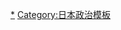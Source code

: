 {{Navbox
|name  = 日本的條約
|title = {{JPN}}締結的國際條約與協定
|state    = {{{state|autocollapse}}}
|listclass = hlist
|titlestyle = background:lightsteelblue;

|groupstyle = background:lightsteelblue;
|evenodd    = swap

|group1 = [[幕末]]時代<br>(1854-1868)
|list1 =
* [[神奈川條約|日美和親 (1854)]]
* {{Tsl|ja|日英和親条約|日英和親條約|日英和親 (1854)}}
* [[日俄和親通好條約|日俄和親通好 (1855)]]
* {{Tsl|ja|日蘭和親条約|日荷和親條約|日荷和親 (1856)}}
* {{Tsl|ja|日米追加条約|日美追加條約|日美追加 (1857)}}
* {{Tsl|ja|日蘭追加条約|日荷追加條約|日荷追加 (1857)}}
* [[日俄追加條約|日俄追加 (1857)]]
* [[安政條約|日美修好通商 (1858)]]
* {{Tsl|ja|日蘭修好通商条約|日荷修好通商條約|日荷修好通商 (1858)}}
* [[日俄修好通商條約|日俄修好通商 (1858)]]
* {{Tsl|ja|日英修好通商条約|日英修好通商條約|日英修好通商 (1858)}}
* {{Tsl|ja|日仏修好通商条約|日法修好通商條約|日法修好通商 (1858)}}
* {{Tsl|ja|パリ約定|巴黎約定|巴黎約定 (1864)}}

|group2 = [[明治時代]]<br>(1868-1912)
|list2 =
* [[中日修好條規|中日修好 (1871)]]
* [[日本夏威夷修好通商條約|日本夏威夷修好通商 (1871)]]
* [[北京專約|北京專約 (1874)]]
* [[庫頁島千島交換條約|樺太千島交換 (1875)]]
* [[江華條約|江華 (1876)]]
* [[濟物浦條約|濟物浦 (1882)]]
* [[日本夏威夷勞動移民條約|日本夏威夷勞動移民條約 (1884)]]
* [[汉城条约|漢城 (1885)]]
* [[中日天津會議專條|中日天津會議 (1885)]]
* [[日暹修好通商關聯宣言|日暹修好通商關聯宣言 (1887)]]
* [[日英通商航海条约|日英通商航海 (1894)]]
* {{Tsl|ja|日米通商航海条約|日美通商航海條約|日美通商航海 (1894)}}
* [[马关条约|馬關 (1895)]]
* {{Tsl|ja|日伯修好通商航海条約|日伯修好通商航海條約|日伯修好通商航海 (1895)}}
* [[遼南條約|遼南 (1895)]]
* [[小村-韦贝备忘录|小村-韦贝備忘錄 (1896)]]
* [[羅拔諾甫-山縣協議|羅拔諾甫-山縣 (1896)]]
* {{Tsl|ja|日清通商航海条約|日清通商航海條約|日清通商航海條約 (1896)}}
* [[日本暹羅修好通商航海條約|日本暹羅修好通商航海条約 (1898)]]
* [[羅森-西協議|羅森-西 (1898)]]
* [[辛丑条约|辛丑 (1901)]]
* [[英日同盟|日英同盟 (1902)]]
* {{Tsl|ja|日清追加通商航海条約|日清追加通商航海條約|日清追加通商航海 (1903)}}
* [[日韓議定書|日韓議定 (1904)]]
* [[第一次日韩协约|第一次日韓協約 (1904)]]
* [[朴次茅斯和约|樸資茅斯 (1905)]]
* [[桂太郎-塔夫脱密约|桂太郎-塔虎脫 (1905)]]
* [[乙巳條約|第二次日韓協約 (1905)]]
* [[中日會議東三省事宜條約|東三省事宜 (1905)]]
* {{Tsl|ja|日仏協約|日法協約|日法協約 (1907)}}
* [[第三次日韩协约|第三次日韓協約 (1907)]]
* [[日俄密约#第一次日俄条约|第一次日俄協約 (1907)]]
* [[紳士協議|紳士協約 (1907)]]
* [[羅脫–高平協定|羅脫–高平協定 (1908)]]
* [[間島協約|間島協約 (1909)]]
* [[日俄密约#第二次日俄条约|第二次日俄協約 (1910)]]
* [[日韓合併條約|日韓合併 (1910)]]
* {{Tsl|ja|膃肭獣保護条約|保護海狗條約|保護海狗條約 (1911)}}
* [[日俄密约#第三次日俄条约|第三次日俄協約 (1912)]]

|group3 = [[第一次世界大戰|一戰]]至[[第二次世界大戰|二戰]]止<br>(1912-1945)
|list3 =
* [[二十一条|對華廿一條 (1915)]]
* [[日俄密约#第四次日俄条约|第四次日俄協約 (1916)]]
* [[藍辛-石井協定|藍辛-石井 (1917)]]
* [[中日共同防敵軍事協定|中日共同防敵 (1918)]]
* [[凡尔赛条约|凡爾賽 (1919)]]
* {{Tsl|en|Gongota Agreement of 1920|建設緩衝國備忘錄|建設緩衝國備忘錄 (1920)}}
* [[華盛頓會議#四國公約|太平洋關聯四國 (1921)]]
* [[華盛頓會議#九國公約|中國關聯九國 (1922)]]
* [[山東問題#解決|解決山東懸案條約 (1922)]]
* [[華盛頓海軍條約|華盛頓海軍 (1922)]]
* [[日蘇基本條約|日蘇基本 (1925)]]
* {{link-jp|中日關稅協定|日華関税協定|中日關稅 (1930)}}
* [[淞滬停戰協定|淞滬停戰 (1932)]]
* [[日滿議定書|日滿 (1932)]]
* [[塘沽协定|塘沽 (1933)]]
* [[第一次日印协定|第一次日印協定 (1934)]]
* {{Tsl|ja|北満鉄道讓渡協定|讓渡北滿鐵路協定|讓渡北滿鉄路關聯日滿蘇議定書 (1935)}}
* [[何梅协定|梅津・何應欽 (1935)]]
* [[秦土协定|土肥原・秦德純 (1935)]]
* [[日加貿易新協定|日加貿易新協定 (1935)]]
* [[日荷海運協定|日荷海運 (1936)]]
* [[反共產國際協定|反共產國際 (1936)]]
* [[石沢-Hart協定|石沢-Hart協定 (1937)]]
* [[第二次日印協定|第二次日印協定 (1937)]]
* [[小谷-Van Mook協定|小谷-Van Mook協定 (1938)]]
* [[松岡-Henry協定|松岡-Henry協定 (1940)]]
* [[西原-Martin協定|西原-Martin協定 (1940)]]
* [[三国同盟条约|日德義三國同盟 (1940)]]
* [[中日基本关系条约|日華基本 (1940)]]
* [[日滿華共同宣言|日滿華共同宣言 (1940)]]
* [[日苏中立条約|日蘇中立 (1941)]]
* [[日本法屬印度支那経済協定|日本法屬印度支那經濟協定 (1941)]]
* [[共同防衛法屬印度支那關聯日法議定書|共同防衛法屬印度支那關聯日法議定書 (1941)]]
* [[日泰攻守同盟条約|日泰攻守同盟條約 (1941)]]
* [[降伏文書|降伏文書 (1945)]]

|group4 = [[冷戰]]時期<br>(1945-1991) 
|list4  =
* [[關稅暨貿易總協定|關貿總協定 (1947)]]
* {{Tsl|ja|日本国とアメリカ合衆国との間の安全保障条約|美利堅合眾國與日本國間安全保障條約|美日舊安保 (1951)}}
* [[舊金山和約|舊金山 (1951)]]
* [[中日和約|中日和約 (1951)]]
* [[日美行政协定|日美行政协定 (1952)]]
* [[美日安保條約|美日新安保 (1960)]]
* [[韓日基本條約|韓日基本 (1965)]]
* [[日本国与美利坚合众国关于南方诸岛和其他岛屿的协定|小笠原歸還 (1968)]]
* [[不扩散核武器条约|核武不擴散 (1970)]]
* [[沖繩返還協定|沖繩返還 (1971)]]
* [[中日和平友好條約|中日和平友好 (1978)]]
|group5 = [[冷戰]]後<br> (1991迄今)
|list5 = 
* [[禁止化學武器公約|禁止化学武器公约 (1993)]]
* {{link-jp|世界貿易機關設立協定|世界貿易機関を設立するマラケシュ協定|世貿設立協定 (1995)}}
* [[瓦聖納協定|-{zh-hans:瓦瑟纳尔;zh-hant:瓦聖納;}-協定 (1996)]]
* [[渥太華條約|地雷禁止条约 (1997)]]
* [[全面禁止核試驗條約|全面禁止核試驗條約 (1997)]]
* [[日朝平壤宣言|日朝平壤宣言 (2002)]]
* {{link-jp|日本東協經濟貿易協定 (2008)|日本・ASEAN包括的経済連携協定}}
* {{link-jp|日本印度經濟貿易協定 (2011)|日本・インド経済連携協定}}
* {{link-jp|日本秘魯經濟貿易協定 (2012)|日本-ペルー経済連携協定}}
* [[國際擄拐兒童民事方面公約|國際擄拐兒童民事方面 (2014)]]
}}<noinclude>
{{collapsible option}}

{{DEFAULTSORT:しようやく}}
[[Category:日本條約|*]]
[[Category:日本政治模板]]
</noinclude>